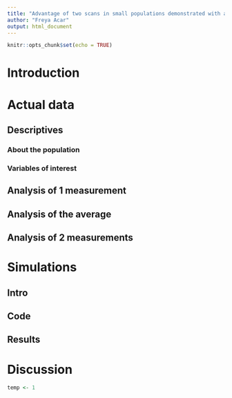 ```yaml
---
title: "Advantage of two scans in small populations demonstrated with a transgender dataset."
author: "Freya Acar"
output: html_document
---
```


```r
knitr::opts_chunk$set(echo = TRUE)
```

# Introduction

# Actual data
## Descriptives
### About the population
### Variables of interest

## Analysis of 1 measurement

## Analysis of the average

## Analysis of 2 measurements

# Simulations
## Intro

## Code

## Results

# Discussion

```r
temp <- 1
```
